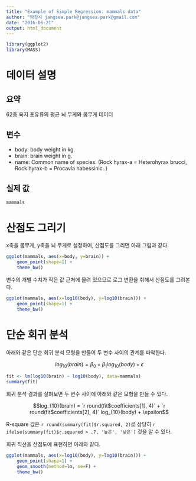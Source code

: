 ```yaml
---
title: "Example of Simple Regression: mammals data"
author: "박장시 jangsea.park@jangsea.park@gmail.com"
date: "2016-06-21"
output: html_document
---
```


```r
library(ggplot2)
library(MASS)
```

# 데이터 설명

## 요약

62종 육지 포유류의 평균 뇌 무게와 몸무게 데이터

## 변수

*   body: body weight in kg.
*   brain: brain weight in g.
*   name: Common name of species. (Rock hyrax-a = Heterohyrax brucci, Rock hyrax-b = Procavia habessinic..)

## 실제 값

```r
mammals
```

# 산점도 그리기
x축을 몸무게, y축을 뇌 무게로 설정하여, 산점도를 그리면 아래 그림과 같다.

```r
ggplot(mammals, aes(x=body, y=brain)) +
    geom_point(shape=1) +
    theme_bw()
```

변수의 개별 수치가 작은 값 근처에 몰려 있으므로 로그 변환을 취해서 산점도를 그려본다.

```r
ggplot(mammals, aes(x=log10(body), y=log10(brain))) +
    geom_point(shape=1) +
    theme_bw()
```

# 단순 회귀 분석

아래와 같은 단순 회귀 분석 모형을 만들어 두 변수 사이의 관계를 파악한다.

$$log_{10}(brain) = \beta_0 + \beta_1 log_{10}(body) + \epsilon$$

```r
fit <- lm(log10(brain) ~ log10(body), data=mammals)
summary(fit)
```

회귀 분석 결과를 살펴보면 두 변수 사이에 아래와 같은 모형을 만들 수 있다.

$$log_{10}(brain) = `r round(fit$coefficients[1], 4)` + `r round(fit$coefficients[2], 4)` log_{10}(body) + \epsilon$$

R-square 값은 `r round(summary(fit)$r.squared, 2)`로 상당히 `r ifelse(summary(fit)$r.squared > .7, '높은', '낮은')` 것을 알 수 있다.

회귀 직선을 산점도에 표현하면 아래와 같다.

```r
ggplot(mammals, aes(x=log10(body), y=log10(brain))) +
    geom_point(shape=1) +
    geom_smooth(method=lm, se=F) +
    theme_bw()
```


